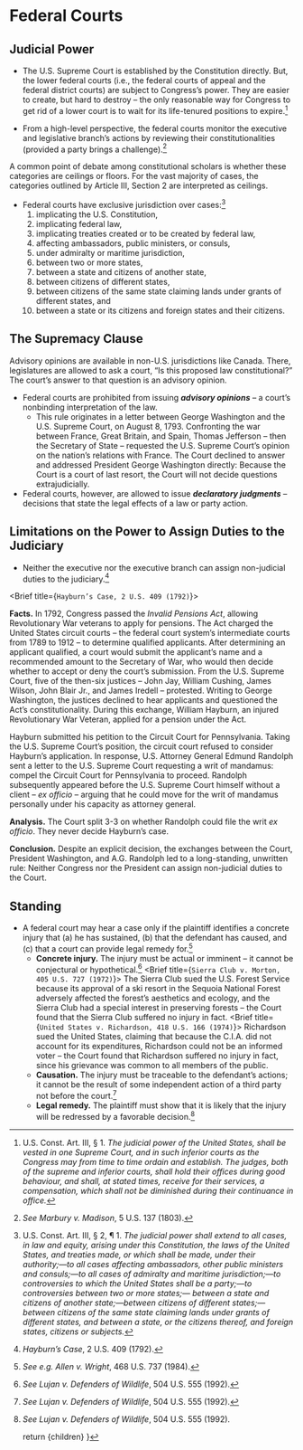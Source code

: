 
# Federal Courts

## Judicial Power
- The U.S. Supreme Court is established by the Constitution directly. But, the lower federal courts (i.e., the federal courts of appeal and the federal district courts) are subject to Congress’s power. They are easier to create, but hard to destroy – the only reasonable way for Congress to get rid of a lower court is to wait for its life-tenured positions to expire.[^us-const-art3-sect1]

[^us-const-art3-sect1]: U.S. Const. Art. III, § 1. _The judicial power of the United States, shall be vested in one Supreme Court, and in such inferior courts as the Congress may from time to time ordain and establish. The judges, both of the supreme and inferior courts, shall hold their offices during good behaviour, and shall, at stated times, receive for their services, a compensation, which shall not be diminished during their continuance in office._
- From a high-level perspective, the federal courts monitor the executive and legislative branch’s actions by reviewing their constitutionalities (provided a party brings a challenge).[^marbury]
[^marbury]: _See_ _Marbury v. Madison_, 5 U.S. 137 (1803).

<aside>
A common point of debate among constitutional scholars is whether these categories are ceilings or floors. For the vast majority of cases, the categories outlined by Article III, Section 2 are interpreted as ceilings.
</aside>

- Federal courts have exclusive jurisdiction over cases:[^us-const-art3-sect2]
	1. implicating the U.S. Constitution,
	2. implicating federal law,
	3. implicating treaties created or to be created by federal law,
	4. affecting ambassadors, public ministers, or consuls,
	5. under admiralty or maritime jurisdiction,
	6. between two or more states,
	7. between a state and citizens of another state,
	8. between citizens of different states,
	9. between citizens of the same state claiming lands under grants of different states, and
	10. between a state or its citizens and foreign states and their citizens.
[^us-const-art3-sect2]: U.S. Const. Art. III, § 2, ¶ 1. _The judicial power shall extend to all cases, in law and equity, arising under this Constitution, the laws of the United States, and treaties made, or which shall be made, under their authority;—to all cases affecting ambassadors, other public ministers and consuls;—to all cases of admiralty and maritime jurisdiction;—to controversies to which the United States shall be a party;—to controversies between two or more states;— between a state and citizens of another state;—between citizens of different states;—between citizens of the same state claiming lands under grants of different states, and between a state, or the citizens thereof, and foreign states, citizens or subjects._

## The Supremacy Clause

<aside>
Advisory opinions are available in non-U.S. jurisdictions like Canada. There, legislatures are allowed to ask a court, “Is this proposed law constitutional?” The court’s answer to that question is an advisory opinion.
</aside>

- Federal courts are prohibited from issuing **_advisory opinions_** – a court’s nonbinding interpretation of the law.
	- This rule originates in a letter between George Washington and the U.S. Supreme Court, on August 8, 1793. Confronting the war between France, Great Britain, and Spain, Thomas Jefferson – then the Secretary of State – requested the U.S. Supreme Court’s opinion on the nation’s relations with France. The Court declined to answer and addressed President George Washington directly: Because the Court is a court of last resort, the Court will not decide questions extrajudicially.
- Federal courts, however, are allowed to issue **_declaratory judgments_** – decisions that state the legal effects of a law or party action.

## Limitations on the Power to Assign Duties to the Judiciary
- Neither the executive nor the executive branch can assign non-judicial duties to the judiciary.[^hayburn]
[^hayburn]: _Hayburn’s Case_, 2 U.S. 409 (1792).

<Brief title={`Hayburn’s Case, 2 U.S. 409 (1792)`}>

__Facts.__ In 1792, Congress passed the _Invalid Pensions Act_, allowing Revolutionary War veterans to apply for pensions. The Act charged the United States circuit courts – the federal court system’s intermediate courts from 1789 to 1912 – to determine qualified applicants. After determining an applicant qualified, a court would submit the applicant’s name and a recommended amount to the Secretary of War, who would then decide whether to accept or deny the court’s submission. From the U.S. Supreme Court, five of the then-six justices – John Jay, William Cushing, James Wilson, John Blair Jr., and James Iredell – protested. Writing to George Washington, the justices declined to hear applicants and questioned the Act’s constitutionality. During this exchange, William Hayburn, an injured Revolutionary War Veteran, applied for a pension under the Act.

Hayburn submitted his petition to the Circuit Court for Pennsylvania. Taking the U.S. Supreme Court’s position, the circuit court refused to consider Hayburn’s application. In response, U.S. Attorney General Edmund Randolph sent a letter to the U.S. Supreme Court requesting a writ of mandamus: compel the Circuit Court for Pennsylvania to proceed. Randolph subsequently appeared before the U.S. Supreme Court himself without a client – _ex officio_ – arguing that he could move for the writ of mandamus personally under his capacity as attorney general.

__Analysis.__ The Court split 3-3 on whether Randolph could file the writ _ex officio_. They never decide Hayburn’s case.

__Conclusion.__ Despite an explicit decision, the exchanges between the Court, President Washington, and A.G. Randolph led to a long-standing, unwritten rule: Neither Congress nor the President can assign non-judicial duties to the Court.

</Brief>

## Standing
- A federal court may hear a case only if the plaintiff identifies a concrete injury that (a) he has sustained, (b) that the defendant has caused, and (c) that a court can provide legal remedy for.[^allen_v_wright]
	- __Concrete injury.__ The injury must be actual or imminent – it cannot be conjectural or hypothetical.[^lujan]
		<Brief title={`Sierra Club v. Morton, 405 U.S. 727 (1972)`}>
		The Sierra Club sued the U.S. Forest Service because its approval of a ski resort in the Sequoia National Forest adversely affected the forest’s aesthetics and ecology, and the Sierra Club had a special interest in preserving forests – the Court found that the Sierra Club suffered no injury in fact.
		</Brief>
		<Brief title={`United States v. Richardson, 418 U.S. 166 (1974)`}>
		Richardson sued the United States, claiming that because the C.I.A. did not account for its expenditures, Richardson could not be an informed voter – the Court found that Richardson suffered no injury in fact, since his grievance was common to all members of the public.
		</Brief>
	- __Causation.__ The injury must be traceable to the defendant’s actions; it cannot be the result of some independent action of a third party not before the court.[^lujan2]
	- __Legal remedy.__ The plaintiff must show that it is likely that the injury will be redressed by a favorable decision.[^lujan3]

[^allen_v_wright]: _See e.g._ _Allen v. Wright_, 468 U.S. 737 (1984).
[^lujan]: _See_ _Lujan v. Defenders of Wildlife_, 504 U.S. 555 (1992).
[^lujan2]: _See_ _Lujan v. Defenders of Wildlife_, 504 U.S. 555 (1992).
[^lujan3]: _See_ _Lujan v. Defenders of Wildlife_, 504 U.S. 555 (1992).





	return <MdxLayout>{children}</MdxLayout>
}
